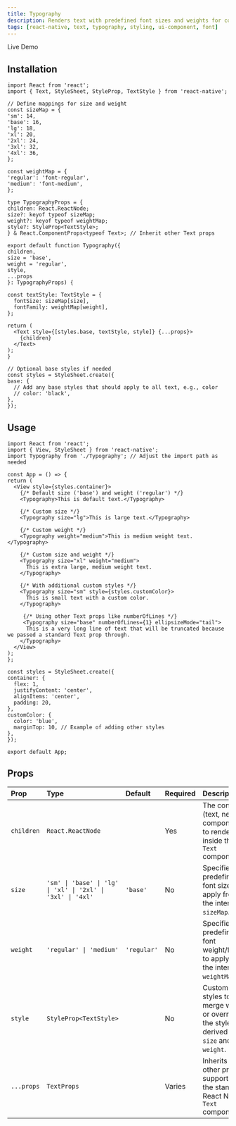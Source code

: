 ```yaml
---
title: Typography
description: Renders text with predefined font sizes and weights for consistent typography.
tags: [react-native, text, typography, styling, ui-component, font]
---
```



<DemoLinkButton href="https://example.com/ghost-demo"  size="lg" variant="default">
	Live Demo
  <MyIcons.ScreenShareIcon className="h-4 w-4" />
</DemoLinkButton>

## Installation

  ```typescript:Typography.tsx
import React from 'react';
import { Text, StyleSheet, StyleProp, TextStyle } from 'react-native';

// Define mappings for size and weight
const sizeMap = {
  'sm': 14,
  'base': 16,
  'lg': 18,
  'xl': 20,
  '2xl': 24,
  '3xl': 32,
  '4xl': 36,
};

const weightMap = {
  'regular': 'font-regular',
  'medium': 'font-medium',
};

type TypographyProps = {
  children: React.ReactNode;
  size?: keyof typeof sizeMap;
  weight?: keyof typeof weightMap;
  style?: StyleProp<TextStyle>;
} & React.ComponentProps<typeof Text>; // Inherit other Text props

export default function Typography({
  children,
  size = 'base',
  weight = 'regular',
  style,
  ...props
}: TypographyProps) {

  const textStyle: TextStyle = {
    fontSize: sizeMap[size],
    fontFamily: weightMap[weight],
  };

  return (
    <Text style={[styles.base, textStyle, style]} {...props}>
      {children}
    </Text>
  );
}

// Optional base styles if needed
const styles = StyleSheet.create({
  base: {
    // Add any base styles that should apply to all text, e.g., color
    // color: 'black',
  },
});
```

## Usage


  ```typescript:App.tsx
import React from 'react';
import { View, StyleSheet } from 'react-native';
import Typography from './Typography'; // Adjust the import path as needed

const App = () => {
  return (
    <View style={styles.container}>
      {/* Default size ('base') and weight ('regular') */}
      <Typography>This is default text.</Typography>

      {/* Custom size */}
      <Typography size="lg">This is large text.</Typography>

      {/* Custom weight */}
      <Typography weight="medium">This is medium weight text.</Typography>

      {/* Custom size and weight */}
      <Typography size="xl" weight="medium">
        This is extra large, medium weight text.
      </Typography>

      {/* With additional custom styles */}
      <Typography size="sm" style={styles.customColor}>
        This is small text with a custom color.
      </Typography>

       {/* Using other Text props like numberOfLines */}
       <Typography size="base" numberOfLines={1} ellipsizeMode="tail">
        This is a very long line of text that will be truncated because we passed a standard Text prop through.
      </Typography>
    </View>
  );
};

const styles = StyleSheet.create({
  container: {
    flex: 1,
    justifyContent: 'center',
    alignItems: 'center',
    padding: 20,
  },
  customColor: {
    color: 'blue',
    marginTop: 10, // Example of adding other styles
  },
});

export default App;
  ```

## Props

| Prop     | Type                                                     | Default     | Required | Description                                                                              |
| :------- | :------------------------------------------------------- | :---------- | :------- | :--------------------------------------------------------------------------------------- |
| `children` | `React.ReactNode`                                        |             | Yes      | The content (text, nested components) to render inside the `Text` component.           |
| `size`   | `'sm' \| 'base' \| 'lg' \| 'xl' \| '2xl' \| '3xl' \| '4xl'` | `'base'`    | No       | Specifies the predefined font size to apply from the internal `sizeMap`.               |
| `weight` | `'regular' \| 'medium'`                                  | `'regular'` | No       | Specifies the predefined font weight/family to apply from the internal `weightMap`.    |
| `style`  | `StyleProp<TextStyle>`                                   |             | No       | Custom text styles to merge with or override the styles derived from `size` and `weight`. |
| `...props`| `TextProps`                                             |             | Varies   | Inherits all other props supported by the standard React Native `Text` component.     |